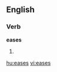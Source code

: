 
==English==

===Verb===
'''eases'''

# {{third-person singular of|[[ease]]}}

[[hu:eases]]
[[vi:eases]]